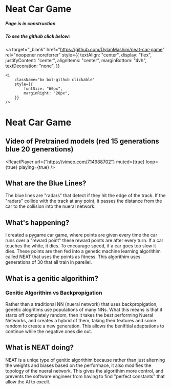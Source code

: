 # Neat Car Game
##### Page is in construction
##### To see the github click below:
<a
	target="_blank"
	href="https://github.com/DylanMashini/neat-car-game"
	rel="noopener noreferrer"
	style={{
		textAlign: "center",
		display: "flex",
		justifyContent: "center",
		alignItems: "center",
		marginBottom: "4vh",
		textDecoration: "none",
	}}
>
	<i
		className="bx bxl-github clickable"
		style={{
			fontSize: "60px",
			marginRight: "20px",
		}}
	/>
</a>

# Neat Car Game

## Video of Pretrained models (red 15 generations blue 20 generations)

<ReactPlayer url={"https://vimeo.com/714988702"} muted={true} loop={true} playing={true} />

## What are the Blue Lines?

The blue lines are "radars" that detect if they hit the edge of the track. If the "radars" collide with the track at any point, it passes the distance from the car to the collision into the nueral network. 

## What's happening?

I created a pygame car game, where points are given every time the car runs over a "reward point" these reward points are after every turn. If a car touches the white, it dies. To encourage speed, if a car goes too slow it dies. These points are then fed into a genetic machine learning algorithim called NEAT that uses the points as fitness. This algorithim uses generations of 30 that all train in parellel. 

## What is a genitic algorithim?

### Genitic Algorithim vs Backpropigation 

Rather than a traditional NN (nueral network) that uses backpropigation, genetic alogritims use populations of many NNs. What this means is that it starts off completely random, then it takes the best performing Nueral Networks, and creates a hybrid of them, taking their features and some random to create a new generation. This allows the benifitial adaptations to continue while the negative ones die out. 

## What is NEAT doing?
NEAT is a uniqe type of genitic algorithim because rather than just alterning the weights and biases based on the performace, it also modifies the topology of the nueral network. This gives the algorithim more control, and prevents the software engineer from having to find "perfect constants" that allow the AI to excell. 

